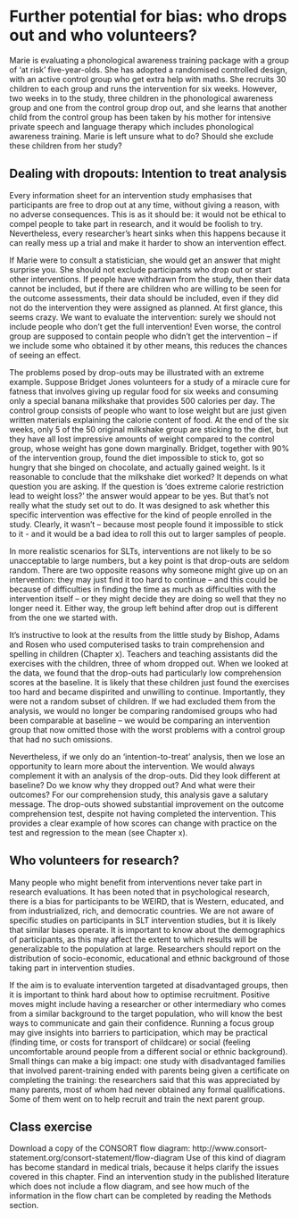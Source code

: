 # Further potential for bias: who drops out and who volunteers?

Marie is evaluating a phonological awareness training package with a group of 'at risk' five-year-olds. She has adopted a randomised controlled design, with an active control group who get extra help with maths. She recruits 30 children to each group and runs the intervention for six weeks. However, two weeks in to the study, three children in the phonological awareness group and one from the control group drop out, and she learns that another child from the control group has been taken by his mother for intensive private speech and language therapy which includes phonological awareness training. Marie is left unsure what to do? Should she exclude these children from her study?

## Dealing with dropouts: Intention to treat analysis

Every information sheet for an intervention study emphasises that participants are free to drop out at any time, without giving a reason, with no adverse consequences. This is as it should be: it would not be ethical to compel people to take part in research, and it would be foolish to try. Nevertheless, every researcher's heart sinks when this happens because it can really mess up a trial and make it harder to show an intervention effect.

If Marie were to consult a statistician, she would get an answer that might surprise you. She should not exclude participants who drop out or start other interventions. If people have withdrawn from the study, then their data cannot be included, but if there are children who are willing to be seen for the outcome assessments, their data should be included, even if they did not do the intervention they were assigned as planned. At first glance, this seems crazy. We want to evaluate the intervention: surely we should not include people who don't get the full intervention! Even worse, the control group are supposed to contain people who didn't get the intervention – if we include some who obtained it by other means, this reduces the chances of seeing an effect.

The problems posed by drop-outs may be illustrated with an extreme example. Suppose Bridget Jones volunteers for a study of a miracle cure for fatness that involves giving up regular food for six weeks and consuming only a special banana milkshake that provides 500 calories per day. The control group consists of people who want to lose weight but are just given written materials explaining the calorie content of food. At the end of the six weeks, only 5 of the 50 original milkshake group are sticking to the diet, but they have all lost impressive amounts of weight compared to the control group, whose weight has gone down marginally. Bridget, together with 90% of the intervention group, found the diet impossible to stick to, got so hungry that she binged on chocolate, and actually gained weight. Is it reasonable to conclude that the milkshake diet worked? It depends on what question you are asking. If the question is 'does extreme calorie restriction lead to weight loss?' the answer would appear to be yes. But that's not really what the study set out to do. It was designed to ask whether this specific intervention was effective for the kind of people enrolled in the study. Clearly, it wasn't – because most people found it impossible to stick to it - and it would be a bad idea to roll this out to larger samples of people. 

In more realistic scenarios for SLTs, interventions are not likely to be so unacceptable to large numbers, but a key point is that drop-outs are seldom random. There are two opposite reasons why someone might give up on an intervention: they may just find it too hard to continue – and this could be because of difficulties in finding the time as much as difficulties with the intervention itself – or they might decide they are doing so well that they no longer need it. Either way, the group left behind after drop out is different from the one we started with.

It's instructive to look at the results from the little study by Bishop, Adams and Rosen who used computerised tasks to train comprehension and spelling in children (Chapter x). Teachers and teaching assistants did the exercises with the children, three of whom dropped out. When we looked at the data, we found that the drop-outs had particularly low comprehension scores at the baseline. It is likely that these children just found the exercises too hard and became dispirited and unwilling to continue. Importantly, they were not a random subset of children. If we had excluded them from the analysis, we would no longer be comparing randomised groups who had been comparable at baseline – we would be comparing an intervention group that now omitted those with the worst problems with a control group that had no such omissions.

Nevertheless, if we only do an 'intention-to-treat' analysis, then we lose an opportunity to learn more about the intervention. We would always complement it with an analysis of the drop-outs. Did they look different at baseline? Do we know why they dropped out? And what were their outcomes? For our comprehension study, this analysis gave a salutary message. The drop-outs showed substantial improvement on the outcome comprehension test, despite not having completed the intervention. This provides a clear example of how scores can change with practice on the test and regression to the mean (see Chapter x). 

## Who volunteers for research?

Many people who might benefit from interventions never take part in research evaluations. It has been noted that in psychological research, there is a bias for participants to be WEIRD, that is Western, educated, and from industrialized, rich, and democratic countries. We are not aware of specific studies on participants in SLT intervention studies, but it is likely that similar biases operate. It is important to know about the demographics of participants, as this may affect the extent to which results will be generalizable to the population at large. Researchers should report on the distribution of socio-economic, educational and ethnic background of those taking part in intervention studies.

If the aim is to evaluate intervention targeted at disadvantaged groups, then it is important to think hard about how to optimise recruitment. Positive moves might include having a researcher or other intermediary who comes from a similar background to the target population, who will  know the best ways to communicate and gain their confidence. Running a focus group may give insights into barriers to participation, which may be practical (finding time, or costs for transport of childcare) or social (feeling uncomfortable around people from a different social or ethnic background). Small things can make a big impact:  one study with disadvantaged families that involved parent-training ended with parents being given a certificate on completing the training: the researchers said that this was appreciated by many parents, most of whom had never obtained any formal qualifications. Some of them went on to help recruit and train the next parent group.

## Class exercise

Download a copy of the CONSORT flow diagram: http://www.consort-statement.org/consort-statement/flow-diagram
Use of this kind of diagram has become standard in medical trials, because it helps clarify the issues covered in this chapter. 
Find an intervention study in the published literature which does not include a flow diagram, and see how much of the information in the flow chart can be completed by reading the Methods section.  
